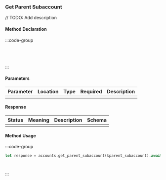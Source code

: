 ### Get Parent Subaccount

// TODO: Add description

#### Method Declaration

:::code-group

```rust [Rust]
```

```python [Python]

```

```typescript [TypeScript]

```

```url [API]
```

:::

#### Parameters

| Parameter | Location | Type  | Required | Description |
| --------- | -------- | ----- | -------- | ----------- |
|           |          |       |          |             |

#### Response

| Status | Meaning | Description | Schema |
| ------ | ------- | ----------- | ------ |
|        |         |             |        |

#### Method Usage

:::code-group

```rust [Rust]
let response = accounts.get_parent_subaccount(&parent_subaccount).await?;
```

```python [Python]

```

```typescript [TypeScript]

```

:::



